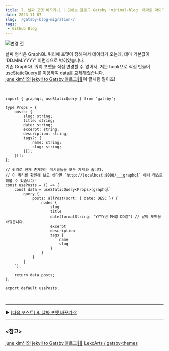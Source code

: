 ```yaml
---
title: 7. 날짜 포맷 바꾸기-1 | 깃허브 블로그 Gatsby 'minimal-blog' 테마로 마이그레이션 하기
date: 2023-11-07
slug: '/gatsby-blog-migration-7'
tags:
 - Github Blog
---
```


![변경 전](./date_bf.png)

날짜 형식은 GraphQL 쿼리에 포맷이 정해져서 데이터가 오는데, 테마 기본값이 'DD.MM.YYYY' 이런식으로 박혀있습니다.  
기존 GraphQL 쿼리 포맷을 직접 변경할 수 없어서, 저는 hook으로 직접 만들어 [useStaticQuery](https://www.gatsbyjs.com/docs/how-to/querying-data/use-static-query/)를 이용하여 data를 교체해줬습니다.  
[june kim님의 jekyll to Gatsby 블로그👩‍🔧](https://juneyr.dev/jekyll-to-gatsby-%EB%B8%94%EB%A1%9C%EA%B7%B8-%F0%9F%91%A9%E2%80%8D%F0%9F%94%A7)이 글처럼 말이죠!

<br />

```tsx title="src/@lekoarts/gatsby-theme-minimal-blog/hooks/use-post.tsx"
import { graphql, useStaticQuery } from 'gatsby';

type Props = {
	posts: {
		slug: string;
		title: string;
		date: string;
		excerpt: string;
		description: string;
		tags?: {
			name: string;
			slug: string;
		}[];
	}[];
};

// 쿼리로 현재 존재하는 게시글들을 모두 가져와 줍니다.
// 이 쿼리를 확인해 보고 싶다면 `http://localhost:8000/___graphql` 에서 테스트 해볼 수 있습니다!
const usePosts = () => {
	const data = useStaticQuery<Props>(graphql`
        query {
            posts: allPost(sort: { date: DESC }) {
                nodes {
                    slug
                    title
                    date(formatString: "YYYY년 MM월 DD일") // 날짜 포맷을 바꿔줍니다.
                    excerpt
                    description
                    tags {
                        name
                        slug
                    }
                }
            }
        }
    `);

	return data.posts;
};

export default usePosts;
```

<br />

---

▶️ [[다음 포스트] 8. 날짜 포맷 바꾸기-2](/gatsby-blog-migration-8)

---

### \<참고>

[june kim님의 jekyll to Gatsby 블로그👩‍🔧](https://juneyr.dev/jekyll-to-gatsby-%EB%B8%94%EB%A1%9C%EA%B7%B8-%F0%9F%91%A9%E2%80%8D%F0%9F%94%A7)
[LekoArts / gatsby-themes](https://github.com/LekoArts/gatsby-themes/tree/main/themes/gatsby-theme-minimal-blog)
